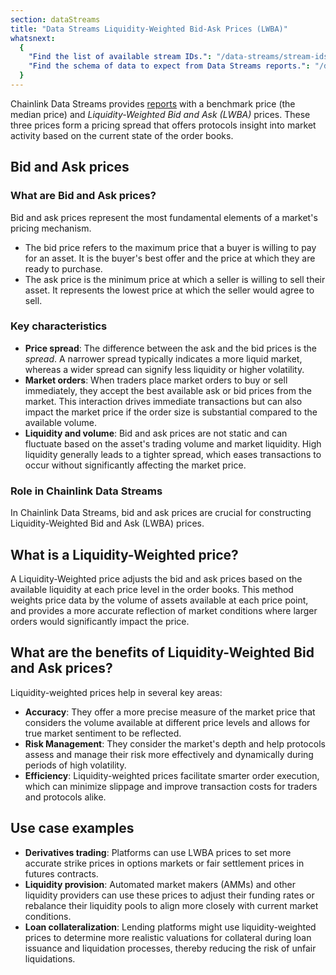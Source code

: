 ```yaml
---
section: dataStreams
title: "Data Streams Liquidity-Weighted Bid-Ask Prices (LWBA)"
whatsnext:
  {
    "Find the list of available stream IDs.": "/data-streams/stream-ids",
    "Find the schema of data to expect from Data Streams reports.": "/data-streams/reference/report-schema",
  }
---
```



<DataStreams section="dsNotes" />

Chainlink Data Streams provides [reports](/data-streams/reference/report-schema) with a benchmark price (the median price) and _Liquidity-Weighted Bid and Ask (LWBA)_ prices. These three prices form a pricing spread that offers protocols insight into market activity based on the current state of the order books.

## Bid and Ask prices

### What are Bid and Ask prices?

Bid and ask prices represent the most fundamental elements of a market's pricing mechanism.

- The bid price refers to the maximum price that a buyer is willing to pay for an asset. It is the buyer's best offer and the price at which they are ready to purchase.
- The ask price is the minimum price at which a seller is willing to sell their asset. It represents the lowest price at which the seller would agree to sell.

### Key characteristics

- **Price spread**: The difference between the ask and the bid prices is the _spread_. A narrower spread typically indicates a more liquid market, whereas a wider spread can signify less liquidity or higher volatility.
- **Market orders**: When traders place market orders to buy or sell immediately, they accept the best available ask or bid prices from the market. This interaction drives immediate transactions but can also impact the market price if the order size is substantial compared to the available volume.
- **Liquidity and volume**: Bid and ask prices are not static and can fluctuate based on the asset's trading volume and market liquidity. High liquidity generally leads to a tighter spread, which eases transactions to occur without significantly affecting the market price.

### Role in Chainlink Data Streams

In Chainlink Data Streams, bid and ask prices are crucial for constructing Liquidity-Weighted Bid and Ask (LWBA) prices.

## What is a Liquidity-Weighted price?

A Liquidity-Weighted price adjusts the bid and ask prices based on the available liquidity at each price level in the order books. This method weights price data by the volume of assets available at each price point, and provides a more accurate reflection of market conditions where larger orders would significantly impact the price.

## What are the benefits of Liquidity-Weighted Bid and Ask prices?

Liquidity-weighted prices help in several key areas:

- **Accuracy**: They offer a more precise measure of the market price that considers the volume available at different price levels and allows for true market sentiment to be reflected.
- **Risk Management**: They consider the market's depth and help protocols assess and manage their risk more effectively and dynamically during periods of high volatility.
- **Efficiency**: Liquidity-weighted prices facilitate smarter order execution, which can minimize slippage and improve transaction costs for traders and protocols alike.

## Use case examples

- **Derivatives trading**: Platforms can use LWBA prices to set more accurate strike prices in options markets or fair settlement prices in futures contracts.
- **Liquidity provision**: Automated market makers (AMMs) and other liquidity providers can use these prices to adjust their funding rates or rebalance their liquidity pools to align more closely with current market conditions.
- **Loan collateralization**: Lending platforms might use liquidity-weighted prices to determine more realistic valuations for collateral during loan issuance and liquidation processes, thereby reducing the risk of unfair liquidations.
